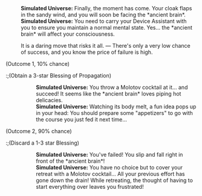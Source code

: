 {{Dialogue Start}}
:'''Simulated Universe:''' Finally, the moment has come. Your cloak flaps in the sandy wind, and you will soon be facing the *ancient brain*.
:'''Simulated Universe:''' You need to carry your Device Assistant with you to ensure you maintain a normal mental state. Yes... the *ancient brain* will affect your consciousness.
:{{DIcon|Star}} It is a daring move that risks it all. &mdash; There's only a very low chance of success, and you know the price of failure is high.
;(Outcome 1, 10% chance)
:;(Obtain a 3-star Blessing of Propagation)
::'''Simulated Universe:''' You throw a Molotov cocktail at it... and succeed! It seems like the *ancient brain* loves piping hot delicacies.
::'''Simulated Universe:''' Watching its body melt, a fun idea pops up in your head: You should prepare some "appetizers" to go with the course you just fed it next time...
;(Outcome 2, 90% chance)
:;(Discard a 1-3 star Blessing)
::'''Simulated Universe:''' You've failed! You slip and fall right in front of the *ancient brain*!
::'''Simulated Universe:''' You have no choice but to cover your retreat with a Molotov cocktail... All your previous effort has gone down the drain! While retreating, the thought of having to start everything over leaves you frustrated!
{{Dialogue End}}